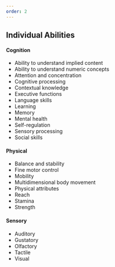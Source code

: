 ```yaml
---
order: 2
---
```


## Individual Abilities

#### Cognition

* 	Ability to understand implied content  
* 	Ability to understand numeric concepts  
* 	Attention and concentration  
* 	Cognitive processing  
* 	Contextual knowledge  
* 	Executive functions  
* 	Language skills  
* 	Learning  
* 	Memory  
* 	Mental health  
* 	Self-regulation  
* 	Sensory processing  
* 	Social skills

#### Physical

* 	Balance and stability  
* 	Fine motor control  
* 	Mobility  
* 	Multidimensional body movement  
* 	Physical attributes  
* 	Reach  
* 	Stamina  
* 	Strength

#### Sensory 

* 	Auditory  
* 	Gustatory  
* 	Olfactory  
* 	Tactile  
* 	Visual